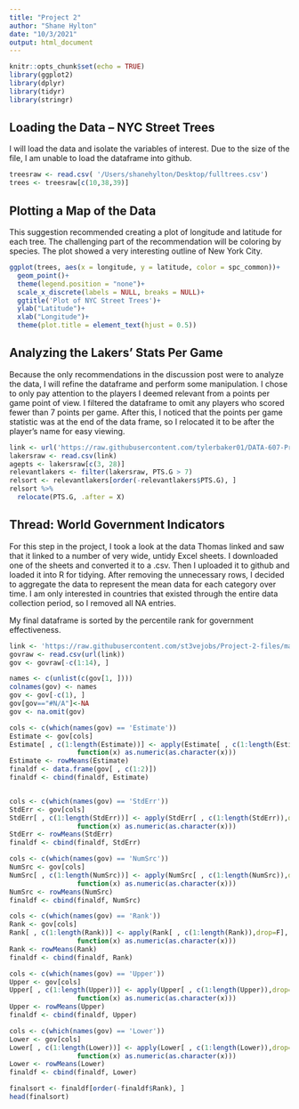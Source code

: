 ```yaml
---
title: "Project 2"
author: "Shane Hylton"
date: "10/3/2021"
output: html_document
---
```


```r
knitr::opts_chunk$set(echo = TRUE)
library(ggplot2)
library(dplyr)
library(tidyr)
library(stringr)
```

## Loading the Data -- NYC Street Trees

I will load the data and isolate the variables of interest.
Due to the size of the file, I am unable to load the dataframe into github. 

```r
treesraw <- read.csv( '/Users/shanehylton/Desktop/fulltrees.csv')
trees <- treesraw[c(10,38,39)]
```

## Plotting a Map of the Data

This suggestion recommended creating a plot of longitude and latitude for each tree. The challenging part of the recommendation will be coloring by species. The plot showed a very interesting outline of New York City. 

```r

ggplot(trees, aes(x = longitude, y = latitude, color = spc_common))+
  geom_point()+
  theme(legend.position = "none")+
  scale_x_discrete(labels = NULL, breaks = NULL)+
  ggtitle('Plot of NYC Street Trees')+
  ylab("Latitude")+
  xlab("Longitude")+
  theme(plot.title = element_text(hjust = 0.5))
```

## Analyzing the Lakers' Stats Per Game

Because the only recommendations in the discussion post were to analyze the data, I will refine the dataframe and perform some manipulation. 
I chose to only pay attention to the players I deemed relevant from a points per game point of view. I filtered the dataframe to omit any players who scored fewer than 7 points per game. After this, I noticed that the points per game statistic was at the end of the data frame, so I relocated it to be after the player's name for easy viewing. 

```r

link <- url('https://raw.githubusercontent.com/tylerbaker01/DATA-607-Project-2/main/Laker\'s%20Per%20Game%20Stats')
lakersraw <- read.csv(link)
agepts <- lakersraw[c(3, 28)]
relevantlakers <- filter(lakersraw, PTS.G > 7)
relsort <- relevantlakers[order(-relevantlakers$PTS.G), ]
relsort %>%
  relocate(PTS.G, .after = X)


```

## Thread: World Government Indicators
For this step in the project, I took a look at the data Thomas linked and saw that it linked to a number of very wide, untidy Excel sheets. I downloaded one of the sheets and converted it to a .csv. Then I uploaded it to github and loaded it into R for tidying. 
After removing the unnecessary rows, I decided to aggregate the data to represent the mean data for each category over time. I am only interested in countries that existed through the entire data collection period, so I removed all NA entries. 

My final dataframe is sorted by the percentile rank for government effectiveness. 


```r

link <- 'https://raw.githubusercontent.com/st3vejobs/Project-2-files/main/government_eff.csv'
govraw <- read.csv(url(link))
gov <- govraw[-c(1:14), ]

names <- c(unlist(c(gov[1, ])))
colnames(gov) <- names
gov <- gov[-c(1), ]
gov[gov=="#N/A"]<-NA
gov <- na.omit(gov)

cols <- c(which(names(gov) == 'Estimate'))
Estimate <- gov[cols]
Estimate[ , c(1:length(Estimate))] <- apply(Estimate[ , c(1:length(Estimate)),drop=F], 2,           
                 function(x) as.numeric(as.character(x)))
Estimate <- rowMeans(Estimate)
finaldf <- data.frame(gov[ , c(1:2)])
finaldf <- cbind(finaldf, Estimate)


cols <- c(which(names(gov) == 'StdErr'))
StdErr <- gov[cols]
StdErr[ , c(1:length(StdErr))] <- apply(StdErr[ , c(1:length(StdErr)),drop=F], 2,           
                 function(x) as.numeric(as.character(x)))
StdErr <- rowMeans(StdErr)
finaldf <- cbind(finaldf, StdErr)

cols <- c(which(names(gov) == 'NumSrc'))
NumSrc <- gov[cols]
NumSrc[ , c(1:length(NumSrc))] <- apply(NumSrc[ , c(1:length(NumSrc)),drop=F], 2,           
                 function(x) as.numeric(as.character(x)))
NumSrc <- rowMeans(NumSrc)
finaldf <- cbind(finaldf, NumSrc)

cols <- c(which(names(gov) == 'Rank'))
Rank <- gov[cols]
Rank[ , c(1:length(Rank))] <- apply(Rank[ , c(1:length(Rank)),drop=F], 2,           
                 function(x) as.numeric(as.character(x)))
Rank <- rowMeans(Rank)
finaldf <- cbind(finaldf, Rank)

cols <- c(which(names(gov) == 'Upper'))
Upper <- gov[cols]
Upper[ , c(1:length(Upper))] <- apply(Upper[ , c(1:length(Upper)),drop=F], 2,           
                 function(x) as.numeric(as.character(x)))
Upper <- rowMeans(Upper)
finaldf <- cbind(finaldf, Upper)

cols <- c(which(names(gov) == 'Lower'))
Lower <- gov[cols]
Lower[ , c(1:length(Lower))] <- apply(Lower[ , c(1:length(Lower)),drop=F], 2,           
                 function(x) as.numeric(as.character(x)))
Lower <- rowMeans(Lower)
finaldf <- cbind(finaldf, Lower)

finalsort <- finaldf[order(-finaldf$Rank), ]
head(finalsort)
```

























